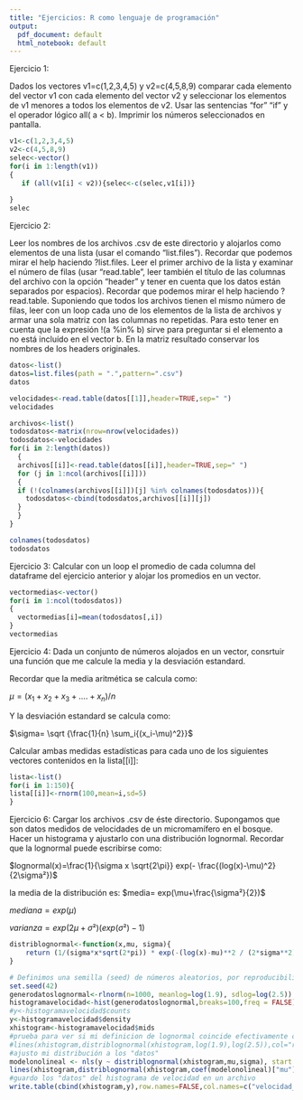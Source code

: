 ```yaml
---
title: "Ejercicios: R como lenguaje de programación"
output:
  pdf_document: default
  html_notebook: default
---
```

Ejercicio 1:

Dados los vectores v1=c(1,2,3,4,5) y v2=c(4,5,8,9) comparar cada elemento del vector v1 con cada elemento del vector v2 y seleccionar los elementos de v1 menores a todos los elementos de v2. Usar las sentencias "for" "if" y el operador lógico all( a < b).
Imprimir los números seleccionados en pantalla.

```r
v1<-c(1,2,3,4,5)
v2<-c(4,5,8,9)
selec<-vector()
for(i in 1:length(v1))
{
   if (all(v1[i] < v2)){selec<-c(selec,v1[i])}
  
}
selec
```


Ejercicio 2:

Leer los nombres de los archivos .csv de este directorio y alojarlos como elementos de una lista (usar el comando "list.files"). Recordar que podemos mirar el help haciendo ?list.files.
Leer el primer archivo de la lista y examinar el número de filas (usar "read.table", leer también el título de las columnas del archivo con la opción "header" y tener en cuenta que los datos están separados por espacios). Recordar que podemos mirar el help haciendo ?read.table.
Suponiendo que todos los archivos tienen el mismo número de filas, leer con un loop cada uno de los elementos de la lista de archivos y armar una sola matriz con las columnas no repetidas.
Para esto tener en cuenta que la expresión !(a %in% b) sirve para preguntar si el elemento a no está incluído en el vector b.
En la matriz resultado conservar los nombres de los headers originales.

```r
datos<-list()
datos=list.files(path = ".",pattern=".csv")
datos
```
```r
velocidades<-read.table(datos[[1]],header=TRUE,sep=" ")
velocidades
```
```r
archivos<-list()
todosdatos<-matrix(nrow=nrow(velocidades))
todosdatos<-velocidades
for(i in 2:length(datos))
  {
  archivos[[i]]<-read.table(datos[[i]],header=TRUE,sep=" ")
  for (j in 1:ncol(archivos[[i]]))
  {
  if (!(colnames(archivos[[i]])[j] %in% colnames(todosdatos))){
    todosdatos<-cbind(todosdatos,archivos[[i]][j])
  }  
  }
}

colnames(todosdatos)
todosdatos
```


Ejercicio 3:
Calcular con un loop el promedio de cada columna del dataframe del ejercicio anterior y alojar los promedios en un vector.

```r
vectormedias<-vector()
for(i in 1:ncol(todosdatos))
{
  vectormedias[i]=mean(todosdatos[,i])
}
vectormedias
```


Ejercicio 4:
Dada un conjunto de números alojados en un vector, consrtuir una función que me calcule la media y la desviación estandard. 

Recordar que la media aritmética se calcula como:

$\mu= (x_1+x_2+x_3+....+x_n)/n$

Y la desviación estandard se calcula como:

$\sigma= \sqrt {\frac{1}{n} \sum_i{(x_i-\mu)^2}}$

Calcular ambas medidas estadísticas para cada uno de los siguientes vectores contenidos en la lista[[i]]:

```r
lista<-list()
for(i in 1:150){
lista[[i]]<-rnorm(100,mean=i,sd=5)
}
```

Ejercicio 6:
Cargar los archivos .csv de éste directorio. Supongamos que son datos medidos de velocidades de un micromamífero en el bosque. Hacer un histograma y ajustarlo con una distribución lognormal.
Recordar que la lognormal puede escribirse como:

$lognormal(x)=\frac{1}{\sigma x \sqrt{2\pi}} exp(- \frac{(log(x)-\mu)^2}{2\sigma²})$

la media de la distribución es:
$media= exp(\mu+\frac{\sigma²}{2})$

$mediana=exp(\mu)$

$varianza=exp(2\mu+\sigma²)(exp(\sigma²)-1)$

```r
distriblognormal<-function(x,mu, sigma){
    return (1/(sigma*x*sqrt(2*pi)) * exp(-(log(x)-mu)**2 / (2*sigma**2)))
}
```

```r
# Definimos una semilla (seed) de números aleatorios, por reproducibilidad.
set.seed(42)
generodatoslognormal<-rlnorm(n=1000, meanlog=log(1.9), sdlog=log(2.5))
histogramavelocidad<-hist(generodatoslognormal,breaks=100,freq = FALSE)
#y<-histogramavelocidad$counts
y<-histogramavelocidad$density
xhistogram<-histogramavelocidad$mids
#prueba para ver si mi definicion de lognormal coincide efectivamente con la de R
#lines(xhistogram,distriblognormal(xhistogram,log(1.9),log(2.5)),col="red",ty="l")
#ajusto mi distribución a los "datos"
modelonolineal <- nls(y ~ distriblognormal(xhistogram,mu,sigma), start = list(mu=log(1.9), sigma=log(2.5)),algorithm = "plinear")
lines(xhistogram,distriblognormal(xhistogram,coef(modelonolineal)["mu"],coef(modelonolineal)["sigma"]),col="red")
#guardo los "datos" del histograma de velocidad en un archivo
write.table(cbind(xhistogram,y),row.names=FALSE,col.names=c("velocidad_m/min","frecuencia"),"datosvelocidadgliroides.csv")

```

